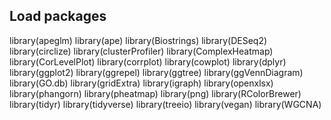 ## Load packages

library(apeglm)
library(ape)
library(Biostrings)
library(DESeq2)
library(circlize)
library(clusterProfiler)
library(ComplexHeatmap)
library(CorLevelPlot)
library(corrplot)
library(cowplot)
library(dplyr)
library(ggplot2)
library(ggrepel)
library(ggtree)
library(ggVennDiagram)
library(GO.db)
library(gridExtra)
library(igraph)
library(openxlsx)
library(phangorn)
library(pheatmap)
library(png)
library(RColorBrewer)
library(tidyr)
library(tidyverse)
library(treeio)
library(vegan)
library(WGCNA)

